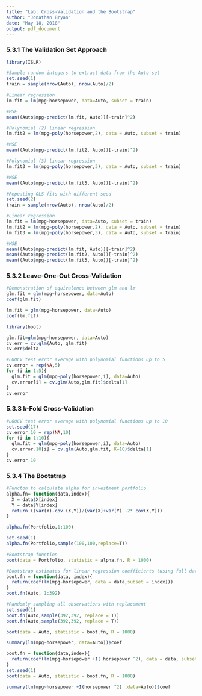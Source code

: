 ```yaml
---
title: "Lab: Cross-Validation and the Bootstrap"
author: "Jonathan Bryan"
date: "May 18, 2018"
output: pdf_document
---
```


### 5.3.1 The Validation Set Approach
```r
library(ISLR)

#Sample random integers to extract data from the Auto set
set.seed(1)
train = sample(nrow(Auto), nrow(Auto)/2)

#Linear regression
lm.fit = lm(mpg~horsepower, data=Auto, subset = train)

#MSE
mean((Auto$mpg-predict(lm.fit, Auto))[-train]^2)
```

```r
#Polynomial (2) linear regression
lm.fit2 = lm(mpg~poly(horsepower,2), data = Auto, subset = train)

#MSE
mean((Auto$mpg-predict(lm.fit2, Auto))[-train]^2)
```

```r
#Polynomial (3) linear regression
lm.fit3 = lm(mpg~poly(horsepower,3), data = Auto, subset = train)

#MSE
mean((Auto$mpg-predict(lm.fit3, Auto))[-train]^2)
```

```r
#Repeating OLS fits with different seed
set.seed(2)
train = sample(nrow(Auto), nrow(Auto)/2)

#Linear regression
lm.fit = lm(mpg~horsepower, data=Auto, subset = train)
lm.fit2 = lm(mpg~poly(horsepower,2), data = Auto, subset = train)
lm.fit3 = lm(mpg~poly(horsepower,3), data = Auto, subset = train)

#MSE
mean((Auto$mpg-predict(lm.fit, Auto))[-train]^2)
mean((Auto$mpg-predict(lm.fit2, Auto))[-train]^2)
mean((Auto$mpg-predict(lm.fit3, Auto))[-train]^2)
```

### 5.3.2 Leave-One-Out Cross-Validation
```r
#Demonstration of equivalence between glm and lm
glm.fit = glm(mpg~horsepower, data=Auto)
coef(glm.fit)
```

```r
lm.fit = glm(mpg~horsepower, data=Auto)
coef(lm.fit)
```

```r
library(boot)

glm.fit=glm(mpg~horsepower, data=Auto)
cv.err = cv.glm(Auto, glm.fit)
cv.err$delta
```

```r
#LOOCV test error average with polynomial functions up to 5
cv.error = rep(NA,5)
for (i in 1:5){
  glm.fit = glm(mpg~poly(horsepower,i), data=Auto)
  cv.error[i] = cv.glm(Auto,glm.fit)$delta[1]
}
cv.error
```

### 5.3.3 k-Fold Cross-Validation
```r
#LOOCV test error average with polynomial functions up to 10
set.seed(17)
cv.error.10 = rep(NA,10)
for (i in 1:10){
  glm.fit = glm(mpg~poly(horsepower,i), data=Auto)
  cv.error.10[i] = cv.glm(Auto,glm.fit, K=10)$delta[1]
}
cv.error.10
```

### 5.3.4 The Bootstrap
```r
#Functon to calculate alpha for investment portfolio
alpha.fn= function(data,index){
  X = data$X[index]
  Y = data$Y[index]
  return ((var(Y)-cov (X,Y))/(var(X)+var(Y) -2* cov(X,Y)))
}

alpha.fn(Portfolio,1:100)
```

```r
set.seed(1)
alpha.fn(Portfolio,sample(100,100,replace=T))
```

```r
#Bootstrap function
boot(data = Portfolio, statistic = alpha.fn, R = 1000)
```

```r
#Bootstrap estimates for linear regression coefficients (using full data)
boot.fn = function(data, index){
  return(coef(lm(mpg~horsepower, data = data,subset = index)))
}
boot.fn(Auto, 1:392)  
```

```r
#Randomly sampling all observations with replacement
set.seed(1)
boot.fn(Auto,sample(392,392, replace = T)) 
boot.fn(Auto,sample(392,392, replace = T)) 
```

```r
boot(data = Auto, statistic = boot.fn, R = 1000)
```

```r
summary(lm(mpg~horsepower, data=Auto))$coef
```

```r
boot.fn = function(data,index){
  return(coef(lm(mpg~horsepower +I( horsepower ^2), data = data, subset=index)))
}
set.seed(1)
boot(data = Auto, statistic = boot.fn, R = 1000)
```

```r
summary(lm(mpg~horsepower +I(horsepower ^2) ,data=Auto))$coef
```